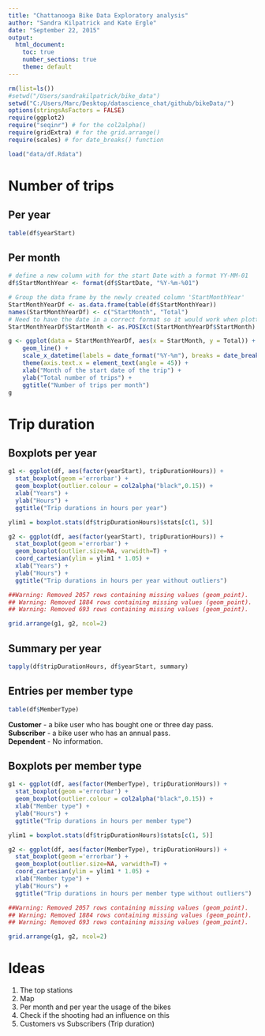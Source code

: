 ```yaml
---
title: "Chattanooga Bike Data Exploratory analysis"
author: "Sandra Kilpatrick and Kate Ergle"
date: "September 22, 2015"
output: 
  html_document:
    toc: true
    number_sections: true
    theme: default
---
```


```r
rm(list=ls())
#setwd("/Users/sandrakilpatrick/bike_data")
setwd("C:/Users/Marc/Desktop/datascience_chat/github/bikeData/")
options(stringsAsFactors = FALSE)
require(ggplot2)
require("seqinr") # for the col2alpha()
require(gridExtra) # for the grid.arrange()
require(scales) # for date_breaks() function
```


```r
load("data/df.Rdata")
```

# Number of trips

## Per year

```r
table(df$yearStart)
```

## Per month

```r
# define a new column with for the start Date with a format YY-MM-01
df$StartMonthYear <- format(df$StartDate, "%Y-%m-%01")

# Group the data frame by the newly created column 'StartMonthYear'
StartMonthYearDf <- as.data.frame(table(df$StartMonthYear))
names(StartMonthYearDf) <- c("StartMonth", "Total")
# Need to have the date in a correct format so it would work when plotting
StartMonthYearDf$StartMonth <- as.POSIXct(StartMonthYearDf$StartMonth)

g <- ggplot(data = StartMonthYearDf, aes(x = StartMonth, y = Total)) +
    geom_line() +
    scale_x_datetime(labels = date_format("%Y-%m"), breaks = date_breaks("months")) +
    theme(axis.text.x = element_text(angle = 45)) +
    xlab("Month of the start date of the trip") +
    ylab("Total number of trips") +
    ggtitle("Number of trips per month")
g
```



# Trip duration

## Boxplots per year

```r
g1 <- ggplot(df, aes(factor(yearStart), tripDurationHours)) + 
  stat_boxplot(geom ='errorbar') +
  geom_boxplot(outlier.colour = col2alpha("black",0.15)) +
  xlab("Years") +
  ylab("Hours") +
  ggtitle("Trip durations in hours per year")

ylim1 = boxplot.stats(df$tripDurationHours)$stats[c(1, 5)]

g2 <- ggplot(df, aes(factor(yearStart), tripDurationHours)) +
  stat_boxplot(geom ='errorbar') +
  geom_boxplot(outlier.size=NA, varwidth=T) +
  coord_cartesian(ylim = ylim1 * 1.05) +
  xlab("Years") +
  ylab("Hours") +
  ggtitle("Trip durations in hours per year without outliers") 

##Warning: Removed 2057 rows containing missing values (geom_point).
## Warning: Removed 1884 rows containing missing values (geom_point).
## Warning: Removed 693 rows containing missing values (geom_point).

grid.arrange(g1, g2, ncol=2)
```

## Summary per year

```r
tapply(df$tripDurationHours, df$yearStart, summary)
```

## Entries per member type

```r
table(df$MemberType)
```

**Customer** - a bike user who has bought one or three day pass.   
**Subscriber** - a bike user who has an annual pass.   
**Dependent** - No information.   

## Boxplots per member type  

```r

g1 <- ggplot(df, aes(factor(MemberType), tripDurationHours)) + 
  stat_boxplot(geom ='errorbar') +
  geom_boxplot(outlier.colour = col2alpha("black",0.15)) +
  xlab("Member type") +
  ylab("Hours") +
  ggtitle("Trip durations in hours per member type")

ylim1 = boxplot.stats(df$tripDurationHours)$stats[c(1, 5)]

g2 <- ggplot(df, aes(factor(MemberType), tripDurationHours)) +
  stat_boxplot(geom ='errorbar') +
  geom_boxplot(outlier.size=NA, varwidth=T) +
  coord_cartesian(ylim = ylim1 * 1.05) +
  xlab("Member type") +
  ylab("Hours") +
  ggtitle("Trip durations in hours per member type without outliers")

##Warning: Removed 2057 rows containing missing values (geom_point).
## Warning: Removed 1884 rows containing missing values (geom_point).
## Warning: Removed 693 rows containing missing values (geom_point).

grid.arrange(g1, g2, ncol=2)
```

# Ideas

1. The top stations
2. Map
3. Per month and per year the usage of the bikes
4. Check if the shooting had an influence on this
5. Customers vs Subscribers (Trip duration)
